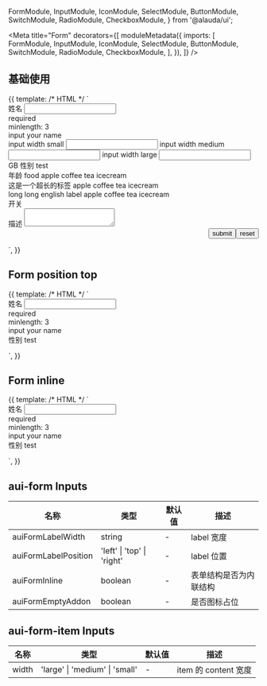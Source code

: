 
  FormModule,
  InputModule,
  IconModule,
  SelectModule,
  ButtonModule,
  SwitchModule,
  RadioModule,
  CheckboxModule,
} from '@alauda/ui';

<Meta
  title="Form"
  decorators={[
    moduleMetadata({
      imports: [
        FormModule,
        InputModule,
        IconModule,
        SelectModule,
        ButtonModule,
        SwitchModule,
        RadioModule,
        CheckboxModule,
      ],
    }),
  ]}
/>

## 基础使用

<Canvas>
  <Story name="Basic" height="640px">
    {{
      template: /* HTML */ `
        <form
          #form="ngForm"
          auiForm
          auiFormLabelWidth="114px"
          auiFormLabelPosition="right"
          [auiFormInline]="false"
          [auiFormEmptyAddon]="true"
        >
          <aui-form-item [width]="contentWidth">
            <label auiFormItemLabel>姓名</label>
            <input
              auiFormItemControl
              name="name"
              #name="ngModel"
              aui-input
              required
              minlength="3"
              [(ngModel)]="value1"
            />
            <div auiFormItemError *ngIf="name.errors?.required">required</div>
            <div auiFormItemError *ngIf="name.errors?.minlength">
              minlength: 3
            </div>
            <div auiFormItemHint>input your name</div>
            <div auiFormItemAddon>
              <aui-icon icon="info_circle_s"></aui-icon>
            </div>
          </aui-form-item>
          <aui-form-item width="small">
            <label auiFormItemLabel>input width small</label>
            <input
              aui-input
              auiFormItemControl
              name="small"
              [(ngModel)]="value1"
            />
          </aui-form-item>
          <aui-form-item width="medium">
            <label auiFormItemLabel>input width medium</label>
            <input
              aui-input
              auiFormItemControl
              name="medium"
              [(ngModel)]="value1"
            />
          </aui-form-item>
          <aui-form-item width="large">
            <label auiFormItemLabel>input width large</label>
            <aui-input-group auiFormItemControl>
              <input aui-input name="large" [(ngModel)]="value1" />
              <span auiInputAddonAfter>GB</span>
            </aui-input-group>
          </aui-form-item>
          <aui-form-item width="medium">
            <label auiFormItemLabel>性别</label>
            <aui-select
              auiFormItemControl
              name="sex"
              #sex="ngModel"
              required
              [(ngModel)]="value2"
            >
              <aui-option value="test">test</aui-option>
            </aui-select>
            <div auiFormItemAddon>
              <aui-icon icon="info_circle_s"></aui-icon>
            </div>
          </aui-form-item>
          <aui-form-item>
            <label auiFormItemLabel>年龄</label>
            <aui-number-input
              auiFormItemControl
              name="age"
              #age="ngModel"
              [(ngModel)]="value3"
              required
              min="0"
            ></aui-number-input>
          </aui-form-item>
          <aui-form-item>
            <label auiFormItemLabel>food</label>
            <aui-radio-group name="food" [(ngModel)]="food">
              <aui-radio-button value="apple">apple</aui-radio-button>
              <aui-radio-button value="coffee">coffee</aui-radio-button>
              <aui-radio-button value="tea" disabled="true">
                tea
              </aui-radio-button>
              <aui-radio-button value="icecream">icecream</aui-radio-button>
            </aui-radio-group>
            <div auiFormItemAddon>
              <aui-icon icon="info_circle_s"></aui-icon>
            </div>
          </aui-form-item>
          <aui-form-item>
            <label auiFormItemLabel>这是一个超长的标签</label>
            <aui-radio-group name="food1" [(ngModel)]="food">
              <aui-radio value="apple">apple</aui-radio>
              <aui-radio value="coffee">coffee</aui-radio>
              <aui-radio value="tea" disabled="true">tea</aui-radio>
              <aui-radio value="icecream">icecream</aui-radio>
            </aui-radio-group>
            <div auiFormItemAddon>
              <aui-icon icon="info_circle_s"></aui-icon>
            </div>
          </aui-form-item>
          <aui-form-item>
            <label auiFormItemLabel>long long english label</label>
            <aui-checkbox-group
              auiFormItemControl
              required
              name="foods"
              [(ngModel)]="foods"
            >
              <aui-checkbox label="apple">apple</aui-checkbox>
              <aui-checkbox label="coffee">coffee</aui-checkbox>
              <aui-checkbox label="tea" disabled="true">tea</aui-checkbox>
              <aui-checkbox label="icecream">icecream</aui-checkbox>
            </aui-checkbox-group>
            <div auiFormItemAddon>
              <aui-icon icon="info_circle_s"></aui-icon>
            </div>
          </aui-form-item>
          <aui-form-item>
            <label auiFormItemLabel>开关</label>
            <aui-switch
              name="switch"
              auiFormItemControl
              [(ngModel)]="switchValue"
            ></aui-switch>
            <div auiFormItemAddon>
              <aui-icon icon="info_circle_s"></aui-icon>
            </div>
          </aui-form-item>
          <aui-form-item [width]="contentWidth">
            <label auiFormItemLabel>描述</label>
            <textarea auiFormItemControl aui-input></textarea>
          </aui-form-item>
          <div style="display: flex; justify-content: flex-end;">
            <button aui-button="primary" (click)="form.onSubmit(null)">
              submit
            </button>
            <button aui-button (click)="form.reset(); $event.preventDefault()">
              reset
            </button>
          </div>
        </form>
      `,
    }}
  </Story>
</Canvas>

## Form position top

<Canvas>
  <Story name="Label top" height="340px">
    {{
      template: /* HTML */ `
        <form
          #form="ngForm"
          auiForm
          auiFormLabelWidth="114px"
          auiFormLabelPosition="top"
          [auiFormEmptyAddon]="true"
        >
          <aui-form-item [width]="contentWidth">
            <label auiFormItemLabel>姓名</label>
            <input
              auiFormItemControl
              name="name"
              #name="ngModel"
              aui-input
              required
              minlength="3"
              [(ngModel)]="value1"
            />
            <div auiFormItemError *ngIf="name.errors?.required">required</div>
            <div auiFormItemError *ngIf="name.errors?.minlength">
              minlength: 3
            </div>
            <div auiFormItemHint>input your name</div>
            <div auiFormItemAddon>
              <aui-icon icon="info_circle_s"></aui-icon>
            </div>
          </aui-form-item>
          <aui-form-item [width]="contentWidth">
            <label auiFormItemLabel>性别</label>
            <aui-select
              auiFormItemControl
              name="sex"
              #sex="ngModel"
              required
              [(ngModel)]="value2"
            >
              <aui-option value="test">test</aui-option>
            </aui-select>
            <div auiFormItemAddon>
              <aui-icon icon="info_circle_s"></aui-icon>
            </div>
          </aui-form-item>
        </form>
      `,
    }}
  </Story>
</Canvas>

## Form inline

<Canvas>
  <Story name="Inline" height="340px">
    {{
      template: /* HTML */ `
        <form
          #form="ngForm"
          auiForm
          [auiFormInline]="true"
          [auiFormEmptyAddon]="true"
        >
          <aui-form-item [width]="contentWidth">
            <label auiFormItemLabel>姓名</label>
            <input
              auiFormItemControl
              name="name"
              #name="ngModel"
              aui-input
              required
              minlength="3"
              [(ngModel)]="value1"
            />
            <div auiFormItemError *ngIf="name.errors?.required">required</div>
            <div auiFormItemError *ngIf="name.errors?.minlength">
              minlength: 3
            </div>
            <div auiFormItemHint>input your name</div>
            <div auiFormItemAddon>
              <aui-icon icon="info_circle_s"></aui-icon>
            </div>
          </aui-form-item>
          <aui-form-item [width]="contentWidth">
            <label auiFormItemLabel>性别</label>
            <aui-select
              auiFormItemControl
              name="sex"
              #sex="ngModel"
              required
              [(ngModel)]="value2"
            >
              <aui-option value="test">test</aui-option>
            </aui-select>
            <div auiFormItemAddon>
              <aui-icon icon="info_circle_s"></aui-icon>
            </div>
          </aui-form-item>
        </form>
      `,
    }}
  </Story>
</Canvas>

## aui-form Inputs

| 名称                 | 类型                       | 默认值 | 描述                   |
| -------------------- | -------------------------- | ------ | ---------------------- |
| auiFormLabelWidth    | string                     | -      | label 宽度             |
| auiFormLabelPosition | 'left' \| 'top' \| 'right' | -      | label 位置             |
| auiFormInline        | boolean                    | -      | 表单结构是否为内联结构 |
| auiFormEmptyAddon    | boolean                    | -      | 是否图标占位           |

## aui-form-item Inputs

| 名称  | 类型                           | 默认值 | 描述                 |
| ----- | ------------------------------ | ------ | -------------------- |
| width | 'large' \| 'medium' \| 'small' | -      | item 的 content 宽度 |
